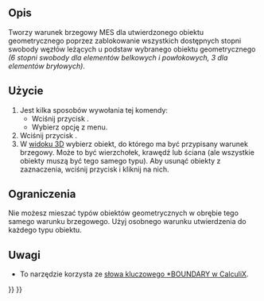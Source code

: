 <languages/>

{{Docnav
|[[FEM_ConstraintTransform/pl|Lokalny układ współrzędnych]]
|[[FEM_ConstraintRigidBody/pl|Wiązanie sztywnego ciała]]
|[[FEM_Workbench/pl|MES]]
|IconL=FEM_ConstraintTransform.svg
|IconR=FEM_ConstraintRigidBody.svg
|IconC=Workbench_FEM.svg
}}

{{GuiCommandContainer|
{{GuiCommand/pl
|Name=FEM ConstraintFixed
|Name/pl=MES Warunek brzegowy utwierdzenia
|MenuLocation= Model → Warunki brzegowe i obciążenia mechaniczne → Warunek brzegowy utwierdzenia
|Workbenches=[[FEM_Workbench/pl|MES]]
|SeeAlso=[[FEM_ConstraintContact/pl|MES Wiązanie kontaktu]]
}}
{{GuiCommandFemInfo/pl
|Solvers=Wszystkie
}}
}}

<span id="Description"></span>
==Opis==

Tworzy warunek brzegowy MES dla utwierdzonego obiektu geometrycznego poprzez zablokowanie wszystkich dostępnych stopni swobody węzłów leżących u podstaw wybranego obiektu geometrycznego ''(6 stopni swobody dla elementów belkowych i powłokowych, 3 dla elementów bryłowych)''.

<span id="Usage"></span>
==Użycie==

# Jest kilka sposobów wywołania tej komendy:
#* Wciśnij przycisk {{Button|[[Image:FEM_ConstraintFixed.svg|16px]] [[FEM_ConstraintFixed/pl|Warunek brzegowy utwierdzenia]]}}.
#* Wybierz opcję {{MenuCommand|Model → Warunki brzegowe i obciążenia mechaniczne → [[Image:FEM_ConstraintFixed.svg|16px]] Warunek brzegowy utwierdzenia}} z menu.
# Wciśnij przycisk {{Button|Dodaj}}.
# W [[3D_view/pl|widoku 3D]] wybierz obiekt, do którego ma być przypisany warunek brzegowy. Może to być wierzchołek, krawędź lub ściana (ale wszystkie obiekty muszą być tego samego typu). Aby usunąć obiekty z zaznaczenia, wciśnij przycisk {{Button|Usuń}} i kliknij na nich.

<span id="Limitations"></span>
==Ograniczenia==

Nie możesz mieszać typów obiektów geometrycznych w obrębie tego samego warunku brzegowego. Użyj osobnego warunku utwierdzenia do każdego typu obiektu.

<span id="Notes"></span>
==Uwagi==

* To narzędzie korzysta ze [https://web.mit.edu/calculix_v2.7/CalculiX/ccx_2.7/doc/ccx/node163.html słowa kluczowego *BOUNDARY w CalculiX].


{{Docnav
|[[FEM_ConstraintTransform/pl|Lokalny układ współrzędnych]]
|[[FEM_ConstraintRigidBody/pl|Wiązanie sztywnego ciała]]
|[[FEM_Workbench/pl|MES]]
|IconL=FEM_ConstraintTransform.svg
|IconR=FEM_ConstraintRigidBody.svg
|IconC=Workbench_FEM.svg
}}

{{FEM Tools navi{{#translation:}}}}
{{Userdocnavi{{#translation:}}}}